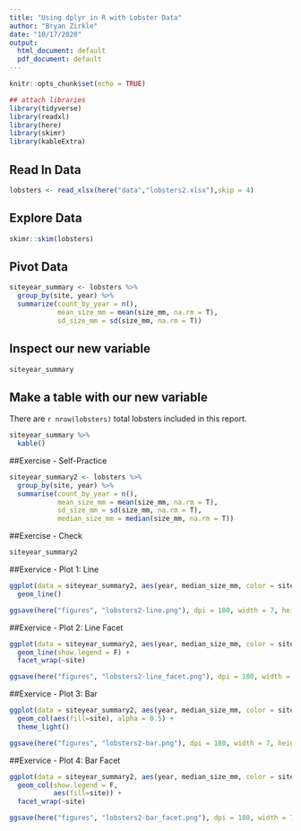 ```yaml
---
title: "Using dplyr in R with Lobster Data"
author: "Bryan Zirkle"
date: "10/17/2020"
output:
  html_document: default
  pdf_document: default
---
```


```r
knitr::opts_chunk$set(echo = TRUE)

## attach libraries
library(tidyverse)
library(readxl)
library(here)
library(skimr)
library(kableExtra) 
```

## Read In Data
```r
lobsters <- read_xlsx(here("data","lobsters2.xlsx"),skip = 4)
```

## Explore Data
```r
skimr::skim(lobsters)
```

## Pivot Data
```r
siteyear_summary <- lobsters %>% 
  group_by(site, year) %>% 
  summarize(count_by_year = n(),
            mean_size_mm = mean(size_mm, na.rm = T),
            sd_size_mm = sd(size_mm, na.rm = T))
```

## Inspect our new variable
```r
siteyear_summary
```

## Make a table with our new variable
There are `r nrow(lobsters)` total lobsters included in this report.
```r
siteyear_summary %>% 
  kable()
```

##Exercise - Self-Practice
```r
siteyear_summary2 <- lobsters %>% 
  group_by(site, year) %>% 
  summarise(count_by_year = n(),
            mean_size_mm = mean(size_mm, na.rm = T),
            sd_size_mm = sd(size_mm, na.rm = T),
            median_size_mm = median(size_mm, na.rm = T))
```

##Exercise - Check
```r
siteyear_summary2
```

##Exervice - Plot 1: Line
```r
ggplot(data = siteyear_summary2, aes(year, median_size_mm, color = site)) +
  geom_line()

ggsave(here("figures", "lobsters2-line.png"), dpi = 180, width = 7, height = 5)
```

##Exervice - Plot 2: Line Facet
```r
ggplot(data = siteyear_summary2, aes(year, median_size_mm, color = site)) +
  geom_line(show.legend = F) +
  facet_wrap(~site)

ggsave(here("figures", "lobsters2-line_facet.png"), dpi = 180, width = 7, height = 5)
```

##Exervice - Plot 3: Bar
```r
ggplot(data = siteyear_summary2, aes(year, median_size_mm, color = site)) +
  geom_col(aes(fill=site), alpha = 0.5) +
  theme_light()

ggsave(here("figures", "lobsters2-bar.png"), dpi = 180, width = 7, height = 5)
```

##Exervice - Plot 4: Bar Facet
```r
ggplot(data = siteyear_summary2, aes(year, median_size_mm, color = site)) +
  geom_col(show.legend = F,
           aes(fill=site)) +
  facet_wrap(~site)

ggsave(here("figures", "lobsters2-bar_facet.png"), dpi = 180, width = 7, height = 5)
```